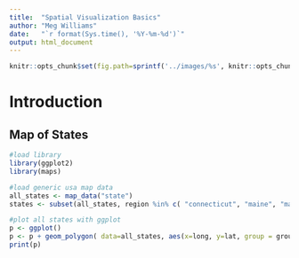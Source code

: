 ```yaml
---
title:  "Spatial Visualization Basics"
author: "Meg Williams"
date:   "`r format(Sys.time(), '%Y-%m-%d')`"
output: html_document
---
```


```r
knitr::opts_chunk$set(fig.path=sprintf('../images/%s', knitr::opts_chunk$get('fig.path')))
```

# Introduction

## Map of States

```r
#load library
library(ggplot2)
library(maps)

#load generic usa map data
all_states <- map_data("state")
states <- subset(all_states, region %in% c( "connecticut", "maine", "massachusetts", "new hampshire", "new york", "rhode island", "vermont" ) )

#plot all states with ggplot
p <- ggplot()
p <- p + geom_polygon( data=all_states, aes(x=long, y=lat, group = group),colour="black", fill="white" )
print(p)
```

